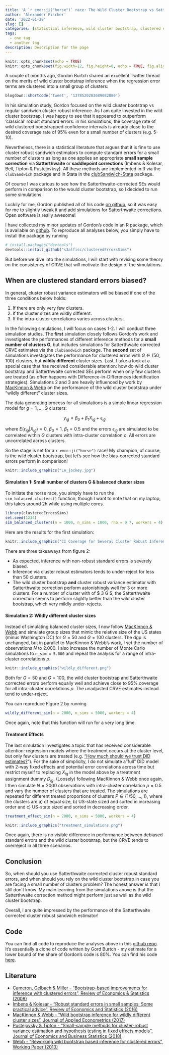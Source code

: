 ```yaml
---
title: 'A `r emo::ji("horse")` race: The Wild Cluster Bootstrap vs Satterthwaite-corrected Sandwich Estimators when the number of Clusters is small'
author: 'Alexander Fischer'
date: '2022-01-29'
slug: []
categories: [statistical inference, wild cluster bootstrap, clustered errors, Satterthwaite correction]
tags:
  - one tag
  - another tag
description: Description for the page
---
```


```r
knitr::opts_chunk$set(echo = TRUE)
knitr::opts_chunk$set(fig.width=12, fig.height=8, echo = TRUE, fig.align = "center")
```

A couple of months ago, Gordon Burtch shared an excellent Twitter thread on the merits of wild cluster bootstrap inference when the regression error terms are clustered into a small group of clusters:

```r
blogdown::shortcode('tweet', '1378520203689082886')
```

<!-- <blockquote class="twitter-tweet"><p lang="en" dir="ltr">How biased are clustered SEs with &#39;few&#39; clusters? A simulation illustrating this. DGP is y~x, 50 clusters, x is normal, true beta is 0.5. Plot of 1000 sims, beta estimate +95% CIs for each. Red = we did not cover true beta. Std SEs no good, clustered SEs yield ~95% coverage (1/6) <a href="https://t.co/z3eZdy1wb1">pic.twitter.com/z3eZdy1wb1</a></p>&mdash; Gord Burtch (@gburtch) <a href="https://twitter.com/gburtch/status/1378520203689082886?ref_src=twsrc%5Etfw">April 4, 2021</a></blockquote> <script async src="https://platform.twitter.com/widgets.js" charset="utf-8"></script>  -->

In his simulation study, Gordon focused on the wild cluster bootstrap vs regular sandwich cluster robust inference. As I am quite invested in the wild cluster bootstrap, I was happy to see that it appeared to outperform 'classical' robust standard errors: in his simulations, the coverage rate of wild clustered bootstrapped confidence intervals is already close to the desired coverage rate of 95% even for a small number of clusters (e.g. 5-10). 

<!-- Have you ever heard of Satterthwaite degree-of-freedom bias-corrections for cluster robust standard error estimation? -->

<!-- Well, I myself have never seen them used in any applied econometrics paper \footnote{As it happens, Angrist \& Lavy ... }. But while writing this blog post, I realized that both the survey paper by [Cameron & Miller](http://cameron.econ.ucdavis.edu/research/Cameron_Miller_JHR_2015_February.pdf) and Mostly Harmless Econometrics both discuss ... -->

Nevertheless, there is a statistical literature that argues that it is fine to use cluster robust sandwich estimators to compute standard errors for a small number of clusters as long as one applies an appropriate **small sample correction** via **Satterthwaite** or **saddlepoint corrections** (Imbens & Kolesar, Bell, Tipton & Pustejovksy).
All these methods are implemented in R via the `clubSandwich` package and in Stata in the [clubSandwich-Stata](https://github.com/jepusto/clubSandwich-Stata) package.

Of course I was curious to see how the Satterthwaite-corrected SEs would perform in comparison to the would cluster bootstrap, so I decided to run some simulations.

Luckily for me, Gordon published all of his code [on github](https://github.com/gburtch/simulating_cluster_SEs), so it was easy for me to slightly tweak it and add simulations for Satterthwaite corrections. Open software is really awesome!

I have collected my minor updates of Gordon's code in an R package, which is available on [github](https://github.com/s3alfisc/clusteredErrorsSims). To reproduce all analyses below, you simply have to install the package by running

```r
# install.packages("devtools")
devtools::install_github("s3alfisc/clusteredErrorsSims")
```

But before we dive into the simulations, I will start with revising some theory on the consistency of CRVE that will motivate the design of the simulations. 

## When are clustered standard errors biased? 

In general, cluster robust variance estimators will be biased if one of the three conditions below holds: 

1. If there are only very few clusters. 
2. If the cluster sizes are wildly different. 
3. If the intra-cluster correlations varies across clusters. 

In the following simulations, I will focus on cases 1-2. I will conduct three simulation studies. The **first** simulation closely follows Gordon's work and investigates the performances of different inference methods for a **small number of clusters G**, but includes simulations for Satterthwaite corrected CRVE estimates via the `clubSandwich` package. The **second** set of simulations investigates the performance for clustered erros with $G \in \{50, 100\}$ clusters, but **wildly different** cluster sizes. Last, I take a look at a special case that has received considerable attention: how do wild cluster bootstrap and Satterthwaite corrected SEs perform when only few clusters are treated (as often happens with Difference-in-Differences identification strategies). Simulations 2 and 3 are heavily influenced by work by [MacKinnon & Webb](https://ageconsearch.umn.edu/record/274639/files/qed_wp_1314.pdf) on the performance of the wild cluster bootstrap under "wildly different" cluster sizes. 

The data generating process for all simulations is a simple linear regression model for $g = 1, ..., G$ clusters: 

$$
  y_{ig} = \beta_0 + \beta_1 X_{ig} + \epsilon_{ig}
$$

where $E(\epsilon_{ig}|X_{ig}) = 0$, $\beta_0 = 1$, $\beta_1 = 0.5$ and the errors $\epsilon_{ig}$ are simulated to be correlated within $G$ clusters with intra-cluster correlation $\rho$. All errors are uncorrelated across clusters.  

So the stage is set for a `r emo::ji("horse")` race! My champion, of course, is the wild cluster bootstrap, but let's see how the bias-corrected standard errors perform in comparison! 

```r
knitr::include_graphics("Le_jockey.jpg")
```

#### Simulation 1: Small number of clusters G & balanced cluster sizes

To initiate the horse race, you simply have to run the `sim_balanced_clusters()` function, though I want to note that on my laptop, this takes around 2h while using multiple cores. 

```r
library(clusteredErrorsSims)
set.seed(1234)
sim_balanced_clusters(n = 1000, n_sims = 1000, rho = 0.7, workers = 4)
```

Here are the results for the first simulation: 

```r
knitr::include_graphics("CI Coverage for Several Cluster Robust Inference Methods.png")
```

There are three takeaways from figure 2: 

+ As expected, inference with non-robust standard errors is severely biased. 
+ Inference via cluster robust estimators tends to under-reject for less than 50 clusters. 
+ The wild cluster bootstrap **and** cluster robust variance estimator with Satterthwaite correction perform astonishingly well for 3 or more clusters. For a number of cluster with of $ 3 \leq G \leq 10$, the Satterthwaite correction seems to perform slightly better than the wild cluster bootstrap, which very mildly under-rejects. 

#### Simulation 2: Wildly different cluster sizes

Instead of simulating balanced cluster sizes, I now follow [MacKinnon & Webb](https://ageconsearch.umn.edu/record/274639/files/qed_wp_1314.pdf) and simulate group sizes that mimic the relative size of the US states (minus Washington DC) for $G=50$ and $G = 100$ clusters. The dgp is unchanged, but in parallel to MacKinnon & Webb's work, I set the number of observations $N$ to $2.000$. I also increase the number of Monte Carlo simulations to `n_sim = 5.000` and repeat the analysis for a range of intra-cluster correlations $\rho$.

```r
knitr::include_graphics("wildly_different.png")
```

Both for $G = 50$ and $G = 100$, the wild cluster bootstrap and Satterthwaite corrected errors perform equally well and achieve close to 95% coverage for all intra-cluster correlations $\rho$. The unadjusted CRVE estimates instead tend to under-reject. 

You can reproduce Figure 2 by running 

```r
wildly_different_sim(n = 2000, n_sims = 5000, workers = 4)
```

Once again, note that this function will run for a very long time. 

#### Treatment Effects

The last simulation investigates a topic that has received considerable attention: regression models where the treatment occurs at the cluster level, but only few clusters are treated (e.g. ["How much should we trust DiD estimates?](https://academic.oup.com/qje/article-abstract/119/1/249/1876068?redirectedFrom=fulltext&login=false)"). For the sake of simplicity, I do not simulate a "full" DiD model with 2-way fixed effects and potential error correlations across time but restrict myself to replacing $X_{ig}$ in the model above by a treatment assignment dummy $D_{ig}$. (Loosely) following MacKinnon & Webb once again, I then simulate $N=2000$ observations with intra-cluster correlation $\rho = 0.5$ and vary the number of clusters that are treated. The simulations are repeated for different treated proportions of clusters $P \in \{1/50, ..., 1\}$, where the clusters are a) of equal size, b) US-state sized and sorted in increasing order and c) US-state sized and sorted in decreasing order. 

```r
treatment_effect_sim(n = 2000, n_sims = 5000, workers = 4)
```

```r
knitr::include_graphics("treatment_simulations.png")
```

Once again, there is no visible difference in performance between debiased standard errors and the wild cluster bootstrap, but the CRVE tends to overreject in all three scenarios.

## Conclusion

So, when should you use Satterthwaite corrected cluster robust standard errors, and when should you rely on the wild cluster bootstrap in case you are facing a small number of clusters problem? The honest answer is that I still don't know. My main learning from the simulations above is that the Satterthwaite correction method might perform just as well as the wild cluster bootstrap. 

Overall, I am quite impressed by the performance of the Satterthwaite corrected cluster robust sandwich estimator! 


<!-- ### When the parameter of interest is a treatment effect  -->

<!-- In a final simulation, I investigate the (probably) most popular regression specification in all of economics: the regression specification of a Difference-in-Differences strategy - a two-way fixed effects model with a binary variable $D$, a treatment effect.   -->

<!-- Difference-in-Differences models are usually estimated by an  equation similar to  -->

<!-- $$ -->
<!--   y_{igt} =  -->
<!-- $$ -->

<!-- The parameter of interest ... But what happens if only few clusters are treated? Dangers of the pairs bootstrap - bootstrap samples without any treatment group. Solution wild cluster bootstrap. The paper by MacKinnon & Webb argues that the wild cluster bootstrap performs really well if few clusters are treated. Here, I will replicate MW's analysis for the WCB and compare it with the performance of Satterthwaite corrected robust estimators.  -->

<!-- Again, the data simulating process mimics the equation above. I further set $G = 50$ and the intra-cluster correlation $\rho = $ as in MW. Once again, the sample size is $N = 2000$, and the ...  -->

## Code 

You can find all code to reproduce the analyses above in this [github repo](). It's essentially a clone of code written by Gord Burtch - my estimate for a lower bound of the share of Gordon's code is 80%. You can find his code [here](https://github.com/gburtch/simulating_cluster_SEs).

## Literature 

+ [Cameron, Gelbach & Miller - "Bootstrap-based improvements for inference with clustered errors", Review of Economics & Statistics (2008)](https://www.nber.org/system/files/working_papers/t0344/t0344.pdf)
+ [Imbens & Kolesar - "Robust standard errors in small samples: Some practical advice", Review of Economics and Statistics (2016)](https://www.nber.org/system/files/working_papers/w18478/w18478.pdf)
+ [MacKinnon & Webb - "Wild bootstrap inference for wildly different cluster sizes", Journal of Applied Econometrics (2017)](https://ageconsearch.umn.edu/record/274639/files/qed_wp_1314.pdf)
+ [Pustejovsky & Tipton - "Small-sample methods for cluster-robust variance estimation and hypothesis testing in fixed effects models", Journal of Economics and Business Statistics (2018)](https://arxiv.org/pdf/1601.01981.pdf)
+ [Webb - "Reworking wild bootstrap based inference for clustered errors", Working Paper (2013)](https://www.econstor.eu/bitstream/10419/97480/1/757403891.pdf)







